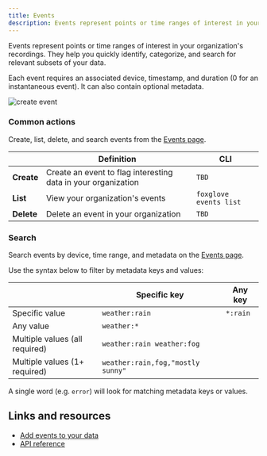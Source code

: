 ```yaml
---
title: Events
description: Events represent points or time ranges of interest in your organization's recordings.
---
```


Events represent points or time ranges of interest in your organization's recordings. They help you quickly identify, categorize, and search for relevant subsets of your data.

Each event requires an associated device, timestamp, and duration (0 for an instantaneous event). It can also contain optional metadata.

![create event](/img/docs/data-platform/create-event.webp)

### Common actions

Create, list, delete, and search events from the [Events page](https://console.foxglove.dev/events).

|            | Definition                                                    | CLI                    |
| ---------- | ------------------------------------------------------------- | ---------------------- |
| **Create** | Create an event to flag interesting data in your organization | `TBD`                  |
| **List**   | View your organization's events                               | `foxglove events list` |
| **Delete** | Delete an event in your organization                          | `TBD`                  |


### Search

Search events by device, time range, and metadata on the [Events page](https://console.foxglove.dev/events).

Use the syntax below to filter by metadata keys and values:

|                                | Specific key                      | Any key  |
| ------------------------------ | --------------------------------- | -------- |
| Specific value                 | `weather:rain`                    | `*:rain` |
| Any value                      | `weather:*`                       |          |
| Multiple values (all required) | `weather:rain weather:fog`        |          |
| Multiple values (1+ required)  | `weather:rain,fog,"mostly sunny"` |          |

A single word (e.g. `error`) will look for matching metadata keys or values.

## Links and resources

- [Add events to your data](/blog/announcing-foxglove-data-platform-events)
- [API reference](https://foxglove.dev/docs/api#tag/Events)
